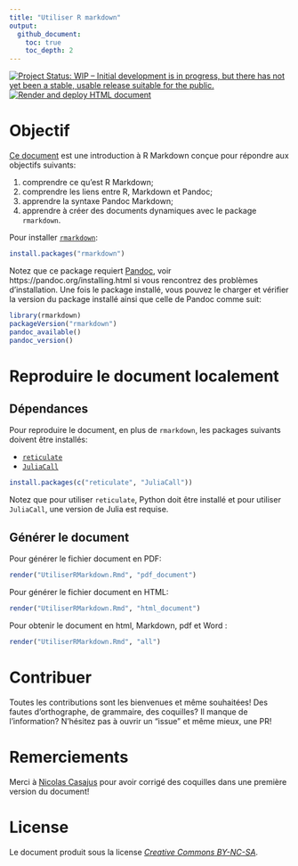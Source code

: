 ```yaml
---
title: "Utiliser R markdown"
output: 
  github_document:
    toc: true
    toc_depth: 2
---
```


[![Project Status: WIP – Initial development is in progress, but there has not yet been a stable, usable release suitable for the public.](https://www.repostatus.org/badges/latest/wip.svg)](https://www.repostatus.org/#wip)
[![Render and deploy HTML document](https://github.com/KevCaz/Rmarkdowndocfr/workflows/Render%20and%20deploy%20HTML%20document/badge.svg)](https://github.com/KevCaz/Rmarkdowndocfr/actions?query=workflow%3A"Render+and+deploy+HTML+document")


# Objectif 

[Ce document](https://kevcaz.github.io/Rmarkdowndocfr/) est une introduction à R Markdown conçue pour répondre aux objectifs suivants:

1. comprendre ce qu'est R Markdown;
2. comprendre les liens entre R, Markdown et Pandoc;
3. apprendre la syntaxe Pandoc Markdown;
4. apprendre à créer des documents dynamiques avec le package `rmarkdown`.


Pour installer [`rmarkdown`](https://rmarkdown.rstudio.com/):

```r
install.packages("rmarkdown")
```

Notez que ce package requiert [Pandoc](https://pandoc.org/), voir https://pandoc.org/installing.html si vous rencontrez des problèmes d'installation. Une fois le package installé, vous pouvez le charger et vérifier la version du package installé ainsi que celle de Pandoc comme suit: 

```r
library(rmarkdown)
packageVersion("rmarkdown")
pandoc_available()
pandoc_version()
```


# Reproduire le document localement 

## Dépendances

Pour reproduire le document, en plus de `rmarkdown`, les packages suivants doivent être installés: 

- [`reticulate`](https://CRAN.R-project.org/package=reticulate) 
- [`JuliaCall`](https://CRAN.R-project.org/package=JuliaCall)

```r
install.packages(c("reticulate", "JuliaCall"))
```

Notez que pour utiliser `reticulate`, Python doit être installé et pour utiliser `JuliaCall`, une version de Julia est requise.


## Générer le document 

Pour générer le fichier document en PDF:

```r
render("UtiliserRMarkdown.Rmd", "pdf_document")
```

Pour générer le fichier document en HTML:

```r
render("UtiliserRMarkdown.Rmd", "html_document")
```

Pour obtenir le document en html, Markdown, pdf et Word&nbsp;:


```r
render("UtiliserRMarkdown.Rmd", "all")  
```


# Contribuer

Toutes les contributions sont les bienvenues et même souhaitées! Des fautes d'orthographe, de grammaire, des coquilles? Il manque de l'information? N'hésitez pas à ouvrir un "issue" et même mieux, une PR!


# Remerciements

Merci à [Nicolas Casajus](https://github.com/ahasverus) pour avoir corrigé des coquilles dans une première version du document!


# License

Le document produit sous la license [*Creative Commons BY-NC-SA*](https://creativecommons.org/licenses/by-nc-sa/2.0/).
